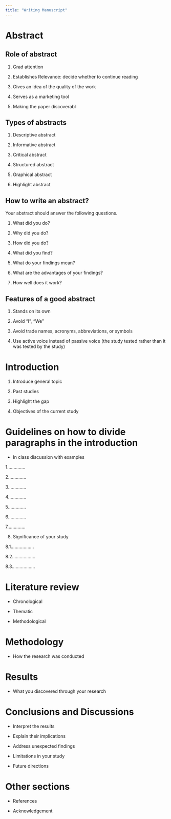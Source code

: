 ```yaml
---
title: "Writing Manuscript"
---
```


# Abstract

## Role of abstract

1.  Grad attention

2.  Establishes Relevance: decide whether to continue reading

3.  Gives an idea of the quality of the work

4.  Serves as a marketing tool

5.  Making the paper discoverabl

## Types of abstracts

1.  Descriptive abstract

2.  Informative abstract

3.  Critical abstract

4.  Structured abstract

5.  Graphical abstract

6.  Highlight abstract

## How to write an abstract?

Your abstract should answer the following questions.

1.  What did you do?

2.  Why did you do?

3.  How did you do?

4.  What did you find?

5.  What do your findings mean?

6.  What are the advantages of your findings?

7.  How well does it work?

## Features of a good abstract

1.  Stands on its own

2.  Avoid "I", "We"

3.  Avoid trade names, acronyms, abbreviations, or symbols

4.  Use active voice instead of passive voice (the study tested rather than it was tested by the study)

# Introduction


1. Introduce general topic

3. Past studies

2. Highlight the gap

3. Objectives of the current study

#  Guidelines on how to divide paragraphs in the introduction

- In class discussion with examples

1..............

2..............

3..............

4..............

5..............

6..............

7..............

8. Significance of your study

  8.1..................
  
  8.2..................
  
  8.3..................

# Literature review

- Chronological

- Thematic

- Methodological

# Methodology

- How the research was conducted

# Results

- What you discovered through your research

# Conclusions and Discussions

- Interpret the results

- Explain their implications

- Address unexpected findings

- Limitations in your study

- Future directions


# Other sections

- References

- Acknowledgement